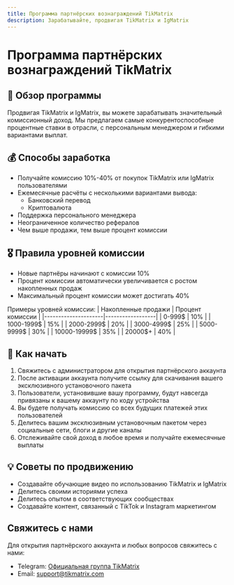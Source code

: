 ```yaml
---
title: Программа партнёрских вознаграждений TikMatrix
description: Зарабатывайте, продвигая TikMatrix и IgMatrix
---
```


# Программа партнёрских вознаграждений TikMatrix

## 🎯 Обзор программы

Продвигая TikMatrix и IgMatrix, вы можете зарабатывать значительный комиссионный доход. Мы предлагаем самые конкурентоспособные процентные ставки в отрасли, с персональным менеджером и гибкими вариантами выплат.

## 💰 Способы заработка

- Получайте комиссию 10%-40% от покупок TikMatrix или IgMatrix пользователями
- Ежемесячные расчёты с несколькими вариантами вывода:
  - Банковский перевод
  - Криптовалюта
- Поддержка персонального менеджера
- Неограниченное количество рефералов
- Чем выше продажи, тем выше процент комиссии

## 🎖️ Правила уровней комиссии

- Новые партнёры начинают с комиссии 10%
- Процент комиссии автоматически увеличивается с ростом накопленных продаж
- Максимальный процент комиссии может достигать 40%

Примеры уровней комиссии:
| Накопленные продажи | Процент комиссии |
|---------------------|------------------|
| 0-999$             | 10%              |
| 1000-1999$         | 15%              |
| 2000-2999$         | 20%              |
| 3000-4999$         | 25%              |
| 5000-9999$         | 30%              |
| 10000-19999$       | 35%              |
| 20000$+            | 40%              |

## 🚀 Как начать

1. Свяжитесь с администратором для открытия партнёрского аккаунта
2. После активации аккаунта получите ссылку для скачивания вашего эксклюзивного установочного пакета
3. Пользователи, установившие вашу программу, будут навсегда привязаны к вашему аккаунту по коду устройства
4. Вы будете получать комиссию со всех будущих платежей этих пользователей
5. Делитесь вашим эксклюзивным установочным пакетом через социальные сети, блоги и другие каналы
6. Отслеживайте свой доход в любое время и получайте ежемесячные выплаты


## 💡 Советы по продвижению

- Создавайте обучающие видео по использованию TikMatrix и IgMatrix
- Делитесь своими историями успеха
- Делитесь опытом в соответствующих сообществах
- Создавайте контент, связанный с TikTok и Instagram маркетингом

## Свяжитесь с нами

Для открытия партнёрского аккаунта и любых вопросов свяжитесь с нами:
- Telegram: [Официальная группа TikMatrix](https://t.me/tikmatrix_support)
- Email: support@tikmatrix.com
